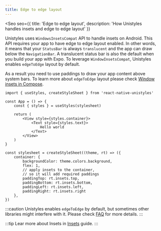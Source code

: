 ```yaml
---
title: Edge to edge layout
---
```



<Seo
    seo={{
        title: 'Edge to edge layout',
        description: 'How Unistyles handles insets and edge to edge layout'
    }}
>

<Badge label="Android" />
<Badge label="2.8.0" />

Unistyles uses `WindowsInsetsCompat` API to handle insets on Android. This API requires your app to have edge to edge layout enabled.
In other words, it means that your `StatusBar` is always `translucent` and the app can draw below the `NavigationBar`. A translucent status bar is also the default when you build your app with Expo. To leverage `WindowInsetsCompat`, Unistyles enables `edgeToEdge` layout by default.

As a result you need to use paddings to draw your app content above system bars. To learn more about `edgeToEdge` layout please check [Window insets in Compose](https://developer.android.com/develop/ui/compose/layouts/insets).

```tsx /rt.insets.*/
import { useStyles, createStyleSheet } from 'react-native-unistyles'

const App = () => {
    const { styles } = useStyles(stylesheet)

    return (
        <View style={styles.container}>
            <Text style={styles.text}>
                Hello world
            </Text>
        </View>
    )
}

const stylesheet = createStyleSheet((theme, rt) => ({
    container: {
        backgroundColor: theme.colors.background,
        flex: 1,
        // apply insets to the container,
        // so it will add required paddings
        paddingTop: rt.insets.top,
        paddingBottom: rt.insets.bottom,
        paddingLeft: rt.insets.left,
        paddingRight: rt.insets.right
    },
})
```

:::caution
Unistyles enables `edgeToEdge` by default, but sometimes other libraries might interfere with it. Please check [FAQ](/reference/faq#my-android-app-is-not-edgetoedge) for more details.
:::

:::tip
Lear more about Insets in [Insets](/reference/dimensions#insets) guide.
:::

</Seo>
